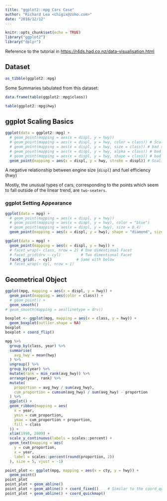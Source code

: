 ```yaml
---
title: "ggplot2::mpg Cars Case"
author: "Richard Lea <chigix@zoho.com>"
date: "2018/12/12"
---
```


```r
knitr::opts_chunk$set(echo = TRUE)
library("ggplot2")
library("dplyr")
```

Reference to the tutorial in <https://r4ds.had.co.nz/data-visualisation.html>

## Dataset

```r
as_tibble(ggplot2::mpg)
```

Some Summaries tabulated from this dataset:

```r
data.frame(table(ggplot2::mpg$class))
```

```r
table(ggplot2::mpg$hwy)
```


## ggplot Scaling Basics

```r
ggplot(data = ggplot2::mpg) +
  # geom_point(mapping = aes(x = displ, y = hwy))
  # geom_point(mapping = aes(x = displ, y = hwy, color = class)) # Scaling by class
  # geom_point(mapping = aes(x = displ, y = hwy, size = class)) # bad scaling
  # geom_point(mapping = aes(x = displ, y = hwy, alpha = class)) # bad scaling
  # geom_point(mapping = aes(x = displ, y = hwy, shape = class)) # bad scaling
  geom_point(mapping = aes(x = displ, y = hwy, stroke = displ)) # Scaling by displ
```

A negative relationship between engine size (`displ`) and fuel efficiency (hwy)

Mostly, the unusual types of cars, corresponding to the points which seem to fall outside of the linear trend, are `two-seaters`.

### ggplot Setting Appearance

```r
ggplot(data = mpg) +
  # geom_point(mapping = aes(x = displ, y = hwy))
  # geom_point(mapping = aes(x = displ, y = hwy), color = "blue")
  # geom_point(mapping = aes(x = displ, y = hwy), size = 0.4)
  geom_point(mapping = aes(x = displ, y = hwy), shape = "diamond", size = 3)
```
```r
ggplot(data = mpg) +
  geom_point(mapping = aes(x = displ, y = hwy)) +
  # facet_wrap(~ class, nrow = 2) # One dimentional Facet
  # facet_grid(drv ~ cyl)         # Two dimentional Facet
  facet_grid(. ~ cyl)           # Same with below
  # facet_wrap(~ cyl, nrow = 1)
```
## Geometrical Object

```r
ggplot(mpg, mapping = aes(x = displ, y = hwy)) +
  geom_point(mapping = aes(color = class)) +
  # geom_point() +
  geom_smooth()
# geom_smooth(mapping = aes(linetype = drv))
```
```r
boxplot <- ggplot(mpg, mapping = aes(x = class, y = hwy)) +
  geom_boxplot(outlier.shape = NA)
boxplot
boxplot + coord_flip()
```
```r
mpg %>%
  group_by(class, year) %>%
  summarise(
    avg_hwy = mean(hwy)
  ) %>%
  ungroup() %>%
  group_by(year) %>%
  mutate(rank = min_rank(avg_hwy)) %>%
  arrange(year, rank) %>%
  mutate(
    proportion = avg_hwy / sum(avg_hwy),
    cum_proportion = cumsum(avg_hwy) / sum(avg_hwy) - proportion
  ) %>%
  ggplot() +
  geom_ribbon(mapping = aes(
    x = year,
    ymin = cum_proportion,
    ymax = cum_proportion + proportion,
    fill = class
  )) +
  xlim(1998, 2009) +
  scale_y_continuous(labels = scales::percent) +
  geom_text(mapping = aes(
    y = cum_proportion,
    x = year,
    label = scales::percent(round(proportion, 2))
  ), size = 5, vjust = -1)
```
```r
point_plot <- ggplot(mpg, mapping = aes(x = cty, y = hwy)) +
  geom_point()
point_plot
point_plot + geom_abline()
point_plot + geom_abline() + coord_fixed()    # Similar to the coord_quickmap function
point_plot + geom_abline() + coord_quickmap()
```


